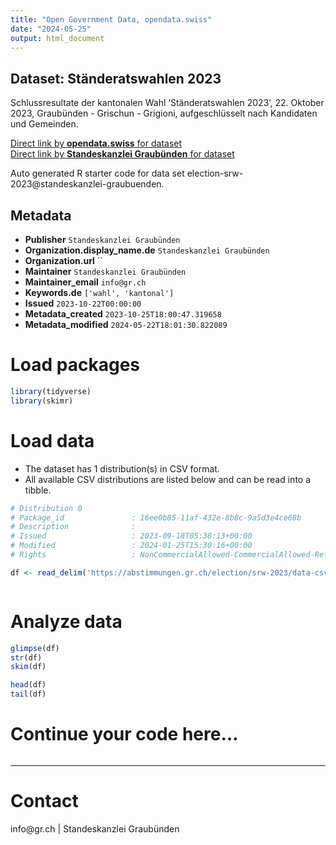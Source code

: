 ```yaml
---
title: "Open Government Data, opendata.swiss"
date: "2024-05-25"
output: html_document
---
```


## Dataset: Ständeratswahlen 2023

Schlussresultate der kantonalen Wahl 'Ständeratswahlen 2023', 22. Oktober 2023, Graubünden - Grischun - Grigioni, aufgeschlüsselt nach Kandidaten und Gemeinden.

[Direct link by **opendata.swiss** for dataset](https://opendata.swiss/de/dataset/standeratswahlen-20231)<br>
[Direct link by **Standeskanzlei Graubünden** for dataset](https://abstimmungen.gr.ch/election/srw-2023/data)

Auto generated R starter code for data set election-srw-2023@standeskanzlei-graubuenden.

## Metadata

- **Publisher** `Standeskanzlei Graubünden`
- **Organization.display_name.de** `Standeskanzlei Graubünden`
- **Organization.url** ``
- **Maintainer** `Standeskanzlei Graubünden`
- **Maintainer_email** `info@gr.ch`
- **Keywords.de** `['wahl', 'kantonal']`
- **Issued** `2023-10-22T00:00:00`
- **Metadata_created** `2023-10-25T18:00:47.319658`
- **Metadata_modified** `2024-05-22T18:01:30.822089`


# Load packages

```r

library(tidyverse)
library(skimr)

```

# Load data

-   The dataset has 1 distribution(s) in CSV format.
-   All available CSV distributions are listed below and can be read into a tibble.

```r

# Distribution 0
# Package_id               : 16ee0b85-11af-432e-8b8c-9a5d3e4ce68b
# Description              : 
# Issued                   : 2023-09-18T05:38:13+00:00
# Modified                 : 2024-01-25T15:30:16+00:00
# Rights                   : NonCommercialAllowed-CommercialAllowed-ReferenceRequired

df <- read_delim('https://abstimmungen.gr.ch/election/srw-2023/data-csv')



```

# Analyze data

```r

glimpse(df)
str(df)
skim(df)

head(df)
tail(df)

```

# Continue your code here...

```r

```

------------------------------------------------------------------------

# Contact

info@gr.ch | Standeskanzlei Graubünden
